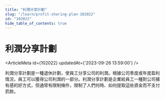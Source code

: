 ```yaml
---
title: "利潤分享計劃"
slug: "/learn/profit-sharing-plan-102022"
id: "102022"
hide_table_of_contents: true
---
```



# 利潤分享計劃

<ArticleMeta id={102022} updatedAt={'2023-09-26 13:59:00'} />
<div className='border-solid border-b border-t-0 my-4 border-[var(--ifm-color-gray-300)]' />

利潤分享計劃是一種退休計劃，使員工分享公司的利潤。根據公司季度或年度盈利情況，員工可以獲得公司利潤的一部分。利潤分享計劃是企業給員工一種對公司擁有感的好方式，但通常有限制條件，限制了人們何時、如何提取這些資金而不支付罰款。
